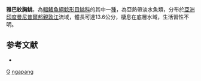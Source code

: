 {{Speciesbox 
| genus = Glyptothorax
| species = ngapang
| status = LC
| status_system = IUCN3.1
| authority = [[Vishwanath|Vishwanath]] & [[Linthoingambi|Linthoingambi]], 2007
}}
'''雅巴紋胸鮡'''，為[[輻鰭魚綱|輻鰭魚綱]][[鯰形目|鯰形目]][[鮡科|鮡科]]的其中一[[種|種]]，為亞熱帶淡水魚類，分布於[[亞洲|亞洲]][[印度|印度]][[曼尼普爾邦|曼尼普爾邦]][[親敦江|親敦江]]流域，體長可達13.6公分，棲息在底層水域，生活習性不明。

==参考文献==
*{{FishBase_species|genus=Glyptothorax|species=ngapang|year=2015|month=3}}

{{Taxonbar}}

[[Category:2007年描述的鱼类|G]]
[[Category:纹胸鮡属|ngapang]]